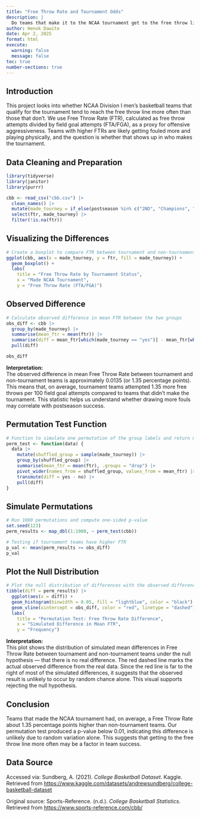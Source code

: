 ```yaml
---
title: "Free Throw Rate and Tournament Odds"
description: |
  Do teams that make it to the NCAA tournament get to the free throw line more often than those that don’t? Using the cbb.csv dataset, which includes Division I men’s basketball stats, I examine whether a team’s free throw rate (FTR) — calculated as free throw attempts per field goal attempt — is linked to postseason qualification. A permutation test is used to simulate what we’d expect if free throw rate and tournament selection were unrelated.
author: Henok Dawite
date: Apr 2, 2025
format: html
execute:
  warning: false
  message: false
toc: true
number-sections: true
---
```


## Introduction

This project looks into whether NCAA Division I men’s basketball teams that qualify for the tournament tend to reach the free throw line more often than those that don’t. We use Free Throw Rate (FTR), calculated as free throw attempts divided by field goal attempts (FTA/FGA), as a proxy for offensive aggressiveness. Teams with higher FTRs are likely getting fouled more and playing physically, and the question is whether that shows up in who makes the tournament.

## Data Cleaning and Preparation

```r
library(tidyverse)
library(janitor)
library(purrr)

cbb <- read_csv("cbb.csv") |> 
  clean_names() |> 
  mutate(made_tourney = if_else(postseason %in% c("2ND", "Champions", "E8", "F4", "R32", "R64", "R68", "S16"), "yes", "no")) |> 
  select(ftr, made_tourney) |> 
  filter(!is.na(ftr))
```

## Visualizing the Differences

```r
# Create a boxplot to compare FTR between tournament and non-tournament teams
ggplot(cbb, aes(x = made_tourney, y = ftr, fill = made_tourney)) +
  geom_boxplot() +
  labs(
    title = "Free Throw Rate by Tournament Status",
    x = "Made NCAA Tournament",
    y = "Free Throw Rate (FTA/FGA)")
```

## Observed Difference

```r
# Calculate observed difference in mean FTR between the two groups
obs_diff <- cbb |> 
  group_by(made_tourney) |> 
  summarise(mean_ftr = mean(ftr)) |> 
  summarise(diff = mean_ftr[which(made_tourney == "yes")] - mean_ftr[which(made_tourney == "no")]) |> 
  pull(diff)

obs_diff
```

**Interpretation:**\
The observed difference in mean Free Throw Rate between tournament and non-tournament teams is approximately 0.0135 (or 1.35 percentage points). This means that, on average, tournament teams attempted 1.35 more free throws per 100 field goal attempts compared to teams that didn’t make the tournament. This statistic helps us understand whether drawing more fouls may correlate with postseason success.

## Permutation Test Function

```r
# Function to simulate one permutation of the group labels and return mean difference in FTR
perm_test <- function(data) {
  data |> 
    mutate(shuffled_group = sample(made_tourney)) |> 
    group_by(shuffled_group) |> 
    summarise(mean_ftr = mean(ftr), .groups = "drop") |> 
    pivot_wider(names_from = shuffled_group, values_from = mean_ftr) |> 
    transmute(diff = yes - no) |> 
    pull(diff)
}
```

## Simulate Permutations

```r
# Run 1000 permutations and compute one-sided p-value
set.seed(123)
perm_results <- map_dbl(1:1000, ~ perm_test(cbb))

# Testing if tournament teams have higher FTR
p_val <- mean(perm_results >= obs_diff)
p_val
```

## Plot the Null Distribution

```r
# Plot the null distribution of differences with the observed difference highlighted
tibble(diff = perm_results) |> 
  ggplot(aes(x = diff)) +
  geom_histogram(binwidth = 0.05, fill = "lightblue", color = "black") +
  geom_vline(xintercept = obs_diff, color = "red", linetype = "dashed") +
  labs(
    title = "Permutation Test: Free Throw Rate Difference",
    x = "Simulated Difference in Mean FTR",
    y = "Frequency")
```

**Interpretation:**\
This plot shows the distribution of simulated mean differences in Free Throw Rate between tournament and non-tournament teams under the null hypothesis — that there is no real difference. The red dashed line marks the actual observed difference from the real data. Since the red line is far to the right of most of the simulated differences, it suggests that the observed result is unlikely to occur by random chance alone. This visual supports rejecting the null hypothesis.

## Conclusion

Teams that made the NCAA tournament had, on average, a Free Throw Rate about 1.35 percentage points higher than non-tournament teams. Our permutation test produced a p-value below 0.01, indicating this difference is unlikely due to random variation alone. This suggests that getting to the free throw line more often may be a factor in team success.

## Data Source

Accessed via: Sundberg, A. (2021). *College Basketball Dataset*. Kaggle. Retrieved from <https://www.kaggle.com/datasets/andrewsundberg/college-basketball-dataset>\

Original source: Sports-Reference. (n.d.). *College Basketball Statistics*. Retrieved from <https://www.sports-reference.com/cbb/>
